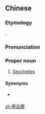 ==Chinese==
{{zh-forms|s=塞舌尔|gloss=-}}

===Etymology===
{{bor|zh|fr|Seychelles}}.

===Pronunciation===
{{zh-pron
|m=Sàishé'ěr
|c=coi3 sit6 ji5,sak1 sit6 ji5
|mn=qz,xm:Sài-sia̍t-ní/zz:Sài-sia̍t-jíⁿ
|cat=pn
}}

===Proper noun===
{{zh-proper noun}}

# {{lb|zh|Mainland China}} [[Seychelles]]

====Synonyms====
* {{qualifier|Taiwan}} {{zh-l|塞席爾}}

{{zh-cat|Countries}}

[[zh:塞舌爾]]